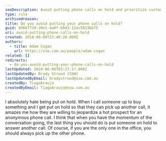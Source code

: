 ```yaml
---
seoDescription: Avoid putting phone calls on hold and prioritize customer engagement to ensure a seamless buying experience.
type: rule
archivedreason:
title: Do you avoid putting your phone calls on hold?
guid: dd66773d-30e1-4a0f-bbd3-12ac5833bb75
uri: avoid-putting-phone-calls-on-hold
created: 2018-06-08T23:40:28.000Z
authors:
  - title: Adam Cogan
    url: https://ssw.com.au/people/adam-cogan
related: []
redirects:
  - do-you-avoid-putting-your-phone-calls-on-hold
lastUpdated: 2024-06-08T03:27:17.000Z
lastUpdatedBy: Brady Stroud [SSW]
lastUpdatedByEmail: bradystroud@ssw.com.au
createdBy: TiagoAraujo
createdByEmail: TiagoAraujo@ssw.com.au
---
```


I absolutely hate being put on hold. When I call someone up to buy something and I get put on hold so that they can pick up another call, it amazes me how they are willing to jeopardize a hot prospect for an anonymous phone call. I think that when you have the momentum of the conversation going, the last thing you should do is put someone on hold to answer another call.
Of course, if you are the only one in the office, you should always pick up the other phone.
